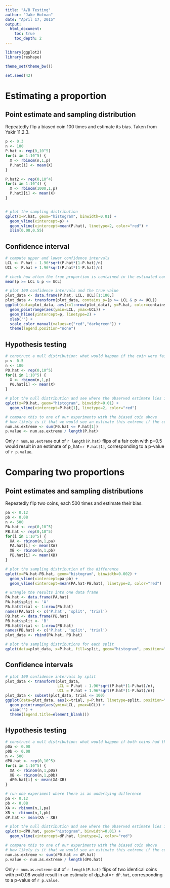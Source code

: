 ```yaml
---
title: "A/B Testing"
author: "Jake Hofman"
date: "April 17, 2015"
output:
  html_document:
    toc: true
    toc_depth: 2
---
```



```r
library(ggplot2)
library(reshape)

theme_set(theme_bw())

set.seed(42)
```


# Estimating a proportion
## Point estimate and sampling distribution
Repeatedly flip a biased coin 100 times and estimate its bias.
Taken from Yakir 11.2.3.
```r
p <- 0.3
n <- 100
P.hat <- rep(0,10^5)
for(i in 1:10^5) {
  X <- rbinom(n,1,p)
  P.hat[i] <- mean(X)
}

P.hat2 <- rep(0,10^4)
for(i in 1:10^4) {
  X <- rbinom(1000,1,p)
  P.hat2[i] <- mean(X)
}


# plot the sampling distribution
qplot(x=P.hat, geom="histogram", binwidth=0.01) +
  geom_vline(xintercept=p) +
  geom_vline(xintercept=mean(P.hat), linetype=2, color="red") +
  xlim(0.08,0.55)
```

## Confidence interval
```r
# compute upper and lower confidence intervals
LCL <- P.hat - 1.96*sqrt(P.hat*(1-P.hat)/n)
UCL <- P.hat + 1.96*sqrt(P.hat*(1-P.hat)/n)

# check how often the true proportion is contained in the estimated confidence interval
mean(p >= LCL & p <= UCL)

# plot 100 confidence intervals and the true value
plot_data <- data.frame(P.hat, LCL, UCL)[1:100,]
plot_data <- transform(plot_data, contains_p=(p >= LCL & p <= UCL))
ggplot(data=plot_data, aes(x=1:nrow(plot_data), y=P.hat, color=contains_p)) +
  geom_pointrange(aes(ymin=LCL, ymax=UCL)) +
  geom_hline(yintercept=p, linetype=2) +
  xlab('') +
  scale_color_manual(values=c("red","darkgreen")) +
  theme(legend.position="none")
```


## Hypothesis testing
```r
# construct a null distribution: what would happen if the coin were fair?
p <- 0.5
n <- 100
P0.hat <- rep(0,10^5)
for(i in 1:10^5) {
  X <- rbinom(n,1,p)
  P0.hat[i] <- mean(X)
}

# plot the null distribution and see where the observed estimate lies in it
qplot(x=P0.hat, geom="histogram", binwidth=0.01) +
  geom_vline(xintercept=P.hat[1], linetype=2, color="red")

# compare this to one of our experiments with the biased coin above
# how likely is it that we would see an estimate this extreme if the coin really were fair?
num.as.extreme <- sum(P0.hat <= P.hat[1])
p.value <- num.as.extreme / length(P.hat)
```
Only `r num.as.extreme` out of `r length(P.hat)` flips of a fair coin with p=0.5 would result in an estimate of p_hat=`r P.hat[1]`, corresponding to a p-value of `r p.value`.

# Comparing two proportions
## Point estimates and sampling distributions
Repeatedly flip two coins, each 500 times and estimate their bias.
```r
pa <- 0.12
pb <- 0.08
n <- 500
PA.hat <- rep(0,10^5)
PB.hat <- rep(0,10^5)
for(i in 1:10^5) {
  XA <- rbinom(n,1,pa)
  PA.hat[i] <- mean(XA)
  XB <- rbinom(n,1,pb)
  PB.hat[i] <- mean(XB)
}

# plot the sampling distribution of the difference
qplot(x=PA.hat-PB.hat, geom="histogram", binwidth=0.002) +
  geom_vline(xintercept=pa-pb) +
  geom_vline(xintercept=mean(PA.hat-PB.hat), linetype=2, color="red")

# wrangle the results into one data frame
PA.hat <- data.frame(PA.hat)
PA.hat$split <- 'A'
PA.hat$trial <- 1:nrow(PA.hat)
names(PA.hat) <- c('P.hat', 'split', 'trial')
PB.hat <- data.frame(PB.hat)
PB.hat$split <- 'B'
PB.hat$trial <- 1:nrow(PB.hat)
names(PB.hat) <- c('P.hat', 'split', 'trial')
plot_data <- rbind(PA.hat, PB.hat)

# plot the sampling distributions for each split
qplot(data=plot_data, x=P.hat, fill=split, geom="histogram", position="identity", binwidth=0.002)
```

## Confidence intervals
```r
# plot 100 confidence intervals by split
plot_data <- transform(plot_data, 
                       LCL = P.hat - 1.96*sqrt(P.hat*(1-P.hat)/n),
                       UCL = P.hat + 1.96*sqrt(P.hat*(1-P.hat)/n))
plot_data <- subset(plot_data, trial <= 100)
ggplot(data=plot_data, aes(x=trial, y=P.hat, linetype=split, position="dodge")) +
  geom_pointrange(aes(ymin=LCL, ymax=UCL)) +
  xlab('') +
  theme(legend.title=element_blank())
```

## Hypothesis testing
```r
# construct a null distribution: what would happen if both coins had the same bias (e.g., A and B are the same)?
p0a <- 0.08
p0b <- 0.08
n <- 500
dP0.hat <- rep(0,10^5)
for(i in 1:10^5) {
  XA <- rbinom(n,1,p0a)
  XB <- rbinom(n,1,p0b)
  dP0.hat[i] <- mean(XA-XB)
}

# run one experiment where there is an underlying difference
pa <- 0.12
pb <- 0.08
XA <- rbinom(n,1,pa)
XB <- rbinom(n,1,pb)
dP.hat <- mean(XA - XB)

# plot the null distribution and see where the observed estimate lies in it
qplot(x=dP0.hat, geom="histogram", binwidth=0.01) +
  geom_vline(xintercept=dP.hat, linetype=2, color="red")

# compare this to one of our experiments with the biased coin above
# how likely is it that we would see an estimate this extreme if the coin really were fair?
num.as.extreme <- sum(dP0.hat >= dP.hat)
p.value <- num.as.extreme / length(dP0.hat)
```
Only `r num.as.extreme` out of `r length(P.hat)` flips of two identical coins with p=0.08 would result in an estimate of dp_hat=`r dP.hat`, corresponding to a p-value of `r p.value`.
